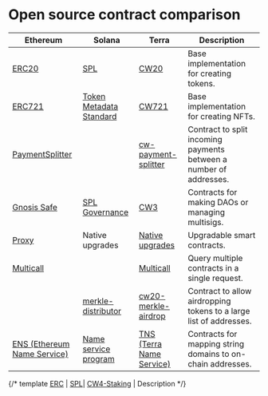 # Open source contract comparison

Ethereum | Solana | Terra | Description
---------|--------|-------|------
[ERC20](https://github.com/OpenZeppelin/openzeppelin-contracts/tree/master/contracts/token/ERC20) | [SPL](https://spl.solana.com/)| [CW20](https://github.com/CosmWasm/cw-plus/tree/0.9.x/contracts/cw20-base) | Base implementation for creating tokens.
[ERC721](https://github.com/OpenZeppelin/openzeppelin-contracts/tree/master/contracts/token/ERC721) | [Token Metadata Standard](https://docs.metaplex.com/token-metadata/Versions/v1.0.0/nft-standard) | [CW721](https://github.com/CosmWasm/cw-nfts/tree/67afea4c31824ad55839ff3f0e18331cdce9306d/contracts/cw721-metadata-onchain) | Base implementation for creating NFTs.
[PaymentSplitter](https://github.com/OpenZeppelin/openzeppelin-contracts/blob/master/contracts/finance/PaymentSplitter.sol) | | [cw-payment-splitter](https://github.com/ebaker/cw-payment-splitter) | Contract to split incoming payments between a number of addresses.
[Gnosis Safe](https://gnosis.io/safe/) | [SPL Governance](https://github.com/solana-labs/solana-program-library/tree/master/governance) | [CW3](https://github.com/CosmWasm/cw-plus/tree/0.9.x/contracts/cw3-fixed-multisig) | Contracts for making DAOs or managing multisigs.
[Proxy](https://github.com/OpenZeppelin/openzeppelin-contracts/tree/master/contracts/proxy) | Native upgrades | [Native upgrades](https://docs.station.money/docs/develop/dapp/quick-start/contract-migration.html) | Upgradable smart contracts.
[Multicall](https://github.com/makerdao/multicall) | | [Multicall](https://github.com/scb-10x/multicall) | Query multiple contracts in a single request.
|  | [merkle-distributor](https://github.com/saber-hq/merkle-distributor) | [cw20-merkle-airdrop](https://github.com/CosmWasm/cw-plus/tree/0.9.x/contracts/cw20-merkle-airdrop) | Contract to allow airdropping tokens to a large list of addresses.
[ENS (Ethereum Name Service)](https://github.com/ensdomains/ens-contracts) | [Name service program](https://github.com/solana-labs/solana-program-library/tree/master/name-service) | [TNS (Terra Name Service)](https://github.com/jormungandr12/tns) | Contracts for mapping string domains to on-chain addresses.


{/* template 
[ERC]() | [SPL]()| [CW4-Staking]() | Description
*/}
